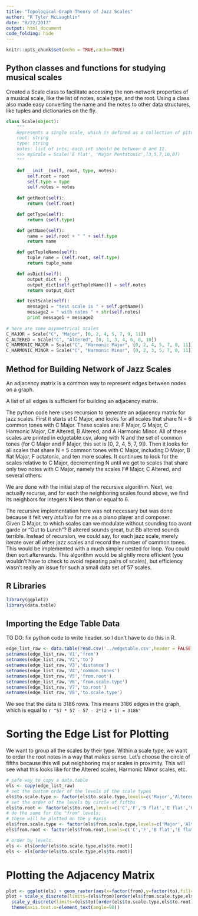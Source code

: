 ```yaml
---
title: "Topological Graph Theory of Jazz Scales"
author: "R Tyler McLaughlin"
date: "8/22/2017"
output: html_document 
code_folding: hide
---
```


```r
knitr::opts_chunk$set(echo = TRUE,cache=TRUE)
```

## Python classes and functions for studying musical scales

Created a Scale class to facilitate accessing the non-network properties of a musical scale, like the list of notes, scale type, and the root. Using a class also made easy converting the name and the notes to other data structures, like tuples and  dictionaries on the fly. 

```python
class Scale(object):
    """
    Represents a single scale, which is defined as a collection of pitch classes.
    root: string
    type: string
    notes: list of ints; each int should be between 0 and 11.
    >>> myScale = Scale('E flat', 'Major Pentatonic',[3,5,7,10,0])
    """

    def __init__(self, root, type, notes):
        self.root = root
        self.type = type
        self.notes = notes
        
    def getRoot(self):
        return (self.root)

    def getType(self):
        return (self.type)

    def getName(self):
        name = self.root + " " + self.type
        return name

    def getTupleName(self):
        tuple_name = (self.root, self.type)
        return tuple_name

    def asDict(self):
        output_dict = {}
        output_dict[self.getTupleName()] = self.notes
        return output_dict

    def testScale(self):
        message1 = "test scale is " + self.getName()
        message2 = " with notes " + str(self.notes)
        print message1 + message2
        
# here are some asymmetrical scales
C_MAJOR = Scale("C", "Major", [0, 2, 4, 5, 7, 9, 11])
C_ALTERED = Scale("C", "Altered", [0, 1, 3, 4, 6, 8, 10])
C_HARMONIC_MAJOR = Scale("C", "Harmonic Major", [0, 2, 4, 5, 7, 8, 11])
C_HARMONIC_MINOR = Scale("C", "Harmonic Minor", [0, 2, 3, 5, 7, 8, 11])

```


## Method for Building Network of Jazz Scales

An adjacency matrix is a common way to represent edges between nodes on a graph.  

A list of all edges is sufficient for building an adjacency matrix.

The python code here uses recursion to generate an adjacency matrix for jazz scales.  First it starts at C Major, and looks for all scales that share N = 6 common tones with C Major.  These scales are: F Major, G Major, C Harmonic Major, C# Altered, B Altered, and A Harmonic Minor.
All of these scales are printed in edgetable.csv, along with N and the set of common tones (for C Major and F Major, this set is [0, 2, 4, 5, 7, 9]).
Then it looks for all scales that share N = 5 common tones with C Major, including D Major, B flat Major, F octatonic, and ten more scales. 
It continues to look for the scales relative to C Major, decrementing N until we get to scales that share only two notes with C Major, namely the scales F# Major, C Altered, and several others.

We are done with the initial step of the recursive algorithm.  Next, we actually recurse, and for each the neighboring scales found above, we find its neighbors for integers N less than or equal to 6.

The recursive implementation here was not necessary but was done because it felt very *intuitive* for me as a piano player and composer.  
Given C Major, to which scales can we modulate without sounding too avant garde or "Out to Lunch"?   B altered sounds great, but Bb altered sounds terrible.
Instead of recursion, we could say, for each jazz scale, merely iterate over all other jazz scales and record the number of common tones.   This would be implemented with a much simpler nested for loop.  You could then sort afterwards.  This algorithm would be slightly more efficient (you wouldn't have to check to avoid repeating pairs of scales), but efficiency wasn't really an issue for such a small data set of 57 scales.


## R Libraries

```r
library(ggplot2)
library(data.table)
```

## Importing the Edge Table Data
 TO DO:  fix python code to write header. so I don't have to do this in R.

```r
edge_list_raw <- data.table(read.csv('../edgetable.csv',header = FALSE))
setnames(edge_list_raw,'V1','from')
setnames(edge_list_raw,'V2','to')
setnames(edge_list_raw,'V3','distance')
setnames(edge_list_raw,'V4','common.tones')
setnames(edge_list_raw,'V5','from.root')
setnames(edge_list_raw,'V6','from.scale.type')
setnames(edge_list_raw,'V7','to.root')
setnames(edge_list_raw,'V8','to.scale.type')
```

We see that the data is 3186 rows.  This means 3186 edges in the graph, which is equal to `r "57 * 57 - 57 - 2*(2 + 1) = 3186" ` 

# Sorting the Edge List for Plotting

We want to group all the scales by their type.  Within a scale type, we want to order the root notes in a way that makes sense.  Let's choose the circle of fifths because this will put neighboring major scales in proximity.  This will see what this looks like for the Altered scales, Harmonic Minor scales, etc. 

```r

# safe way to copy a data.table
els <- copy(edge_list_raw)
# set the custom order of the levels of the scale types
els$to.scale.type <- factor(els$to.scale.type,levels=c('Major','Altered','Harmonic Minor','Harmonic Major','Octatonic','Wholetone'))
# set the order of the levels by circle of fifths
els$to.root <- factor(els$to.root,levels=c('C','F','B flat','E flat','G sharp','C sharp','F sharp','B','E','A','D','G'))
# do the same for the "from" levels;
# these will be plotted on the y #axis
els$from.scale.type <- factor(els$from.scale.type,levels=c('Major','Altered','Harmonic Minor','Harmonic Major','Octatonic','Wholetone'))
els$from.root <- factor(els$from.root,levels=c('C','F','B flat','E flat','G sharp','C sharp','F sharp','B','E','A','D','G'))

# order by levels.
els <- els[order(els$to.scale.type,els$to.root)]
els <- els[order(els$to.scale.type,els$to.root)]

```

# Plotting the Adjacency Matrix

```r
plot <- ggplot(els) + geom_raster(aes(x=factor(from),y=factor(to),fill=factor(distance)))   
plot + scale_x_discrete(limits=(els$from)[order(els$from.scale.type,els$from.root)]) + 
  scale_y_discrete(limits=(els$to)[order(els$to.scale.type,els$to.root)]) +
  theme(axis.text.x=element_text(angle=90))
```
